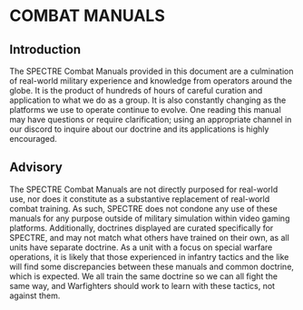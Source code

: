 # COMBAT MANUALS

## Introduction

The SPECTRE Combat Manuals provided in this document are a culmination of real-world military experience and knowledge from operators around the globe. It is the product of hundreds of hours of careful curation and application to what we do as a group. It is also constantly changing as the platforms we use to operate continue to evolve. One reading this manual may have questions or require clarification; using an appropriate channel in our discord to inquire about our doctrine and its applications is highly encouraged.

## Advisory

The SPECTRE Combat Manuals are not directly purposed for real-world use, nor does it constitute as a substantive replacement of real-world combat training. As such, SPECTRE does not condone any use of these manuals for any purpose outside of military simulation within video gaming platforms. Additionally, doctrines displayed are curated specifically for SPECTRE, and may not match what others have trained on their own, as all units have separate doctrine. As a unit with a focus on special warfare operations, it is likely that those experienced in infantry tactics and the like will find some discrepancies between these manuals and common doctrine, which is expected. We all train the same doctrine so we can all fight the same way, and Warfighters should work to learn with these tactics, not against them.


